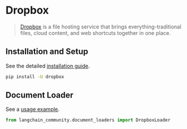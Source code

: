 # Dropbox

>[Dropbox](https://en.wikipedia.org/wiki/Dropbox) is a file hosting service that brings everything-traditional
> files, cloud content, and web shortcuts together in one place.


## Installation and Setup

See the detailed [installation guide](/oss/integrations/document_loaders/dropbox#prerequisites).

```bash
pip install -U dropbox
```

## Document Loader

See a [usage example](/oss/integrations/document_loaders/dropbox).

```python
from langchain_community.document_loaders import DropboxLoader
```
